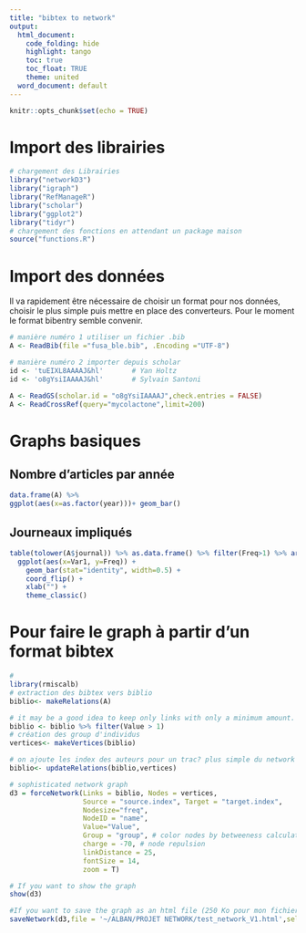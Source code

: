 ```yaml
---
title: "bibtex to network"
output:
  html_document:
    code_folding: hide
    highlight: tango
    toc: true
    toc_float: TRUE
    theme: united
  word_document: default
---
```


```r
knitr::opts_chunk$set(echo = TRUE)
```

# Import des librairies  

```r
# chargement des Librairies
library("networkD3")
library("igraph")
library("RefManageR")
library("scholar")
library("ggplot2")
library("tidyr")
# chargement des fonctions en attendant un package maison
source("functions.R")
```  

# Import des données  
Il va rapidement être nécessaire de choisir un format pour nos données, choisir le plus simple puis mettre en place des converteurs. Pour le moment le format bibentry semble convenir.  

```r
# manière numéro 1 utiliser un fichier .bib
A <- ReadBib(file ="fusa_ble.bib", .Encoding ="UTF-8")

# manière numéro 2 importer depuis scholar
id <- 'tuEIXL8AAAAJ&hl'       # Yan Holtz
id <- 'o8gYsiIAAAAJ&hl'       # Sylvain Santoni

A <- ReadGS(scholar.id = "o8gYsiIAAAAJ",check.entries = FALSE)
A <- ReadCrossRef(query="mycolactone",limit=200)
```  
# Graphs basiques  

## Nombre d'articles par année  

```r
data.frame(A) %>%
ggplot(aes(x=as.factor(year)))+ geom_bar()
```  
## Journeaux impliqués

```r
 
table(tolower(A$journal)) %>% as.data.frame() %>% filter(Freq>1) %>% arrange(Freq) %>% mutate(Var1=factor(Var1, Var1)) %>%
  ggplot(aes(x=Var1, y=Freq)) +
    geom_bar(stat="identity", width=0.5) +
    coord_flip() +
    xlab("") +
    theme_classic()
```  

# Pour faire le graph à partir d'un format bibtex 

```r
#
library(rmiscalb)
# extraction des bibtex vers biblio
biblio<- makeRelations(A)

# it may be a good idea to keep only links with only a minimum amount.
biblio <- biblio %>% filter(Value > 1)
# création des group d'individus
vertices<- makeVertices(biblio)

# on ajoute les index des auteurs pour un trac? plus simple du network
biblio<- updateRelations(biblio,vertices)

# sophisticated network graph
d3 = forceNetwork(Links = biblio, Nodes = vertices,
                  Source = "source.index", Target = "target.index",
                  Nodesize="freq",
                  NodeID = "name",
                  Value="Value",
                  Group = "group", # color nodes by betweeness calculated earlier
                  charge = -70, # node repulsion
                  linkDistance = 25,
                  fontSize = 14,
                  zoom = T)

# If you want to show the graph
show(d3)

#If you want to save the graph as an html file (250 Ko pour mon fichier exemple)
saveNetwork(d3,file = '~/ALBAN/PROJET NETWORK/test_network_V1.html',selfcontained = T)

```





